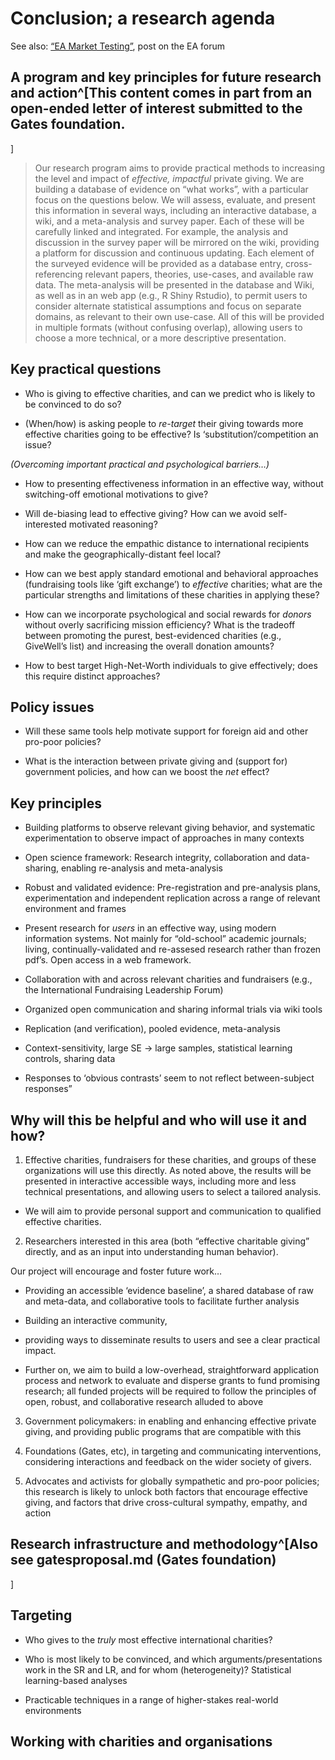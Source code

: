 # Conclusion; a research agenda {#conclusion-agenda}


::: {.alert .alert-secondary}
 

See also: ["EA Market Testing"](https://forum.effectivealtruism.org/posts/HboobjbDwc5KgpNWi/ea-market-testing), post on the EA forum
        
 
::: 


## A program and key principles for future research and action^[This content comes in part from an open-ended letter of interest submitted to the Gates foundation.
]
 

> Our research program aims to provide practical methods to increasing the level and impact of *effective, impactful* private giving. We are building a database of evidence on "what works", with a particular focus on the questions below. We will assess, evaluate, and present this information in several ways, including an interactive database, a wiki, and a meta-analysis and survey paper. Each of these will be carefully linked and integrated. For example, the analysis and discussion in the survey paper will be mirrored on the wiki, providing a platform for discussion and continuous updating. Each element of the surveyed evidence will be provided as a database entry, cross-referencing relevant papers, theories, use-cases, and available raw data. The meta-analysis will be presented in the database and Wiki, as well as in an web app (e.g., R Shiny Rstudio), to permit users to consider alternate statistical assumptions and focus on separate domains, as relevant to their own use-case. All of this will be provided in multiple formats (without confusing overlap), allowing users to choose a more technical, or a more descriptive presentation.

 
## Key practical questions

- Who is giving to effective charities, and can we predict who is likely to be convinced to do so?

- (When/how) is asking people to *re-target* their giving towards more effective charities going to be effective?  Is 'substitution'/competition an issue?

*(Overcoming important practical and psychological barriers...)*

- How to presenting effectiveness information in an effective way, without switching-off emotional motivations to give?

- Will de-biasing lead to effective giving? How can we avoid self-interested motivated reasoning?

- How can we reduce the empathic distance to international recipients and make the geographically-distant feel local?

- How can we best apply standard emotional and behavioral approaches (fundraising tools like 'gift exchange')  to *effective* charities; what are the particular strengths and limitations of these charities in applying these?

- How can we incorporate psychological and social rewards for *donors* without overly sacrificing mission efficiency? What is the tradeoff between promoting the purest, best-evidenced charities (e.g., GiveWell's list) and increasing the overall donation amounts?

- How to best target High-Net-Worth individuals to give effectively; does this require distinct approaches?

## Policy issues

- Will these same tools help motivate support for foreign aid and other pro-poor policies? 

- What is the interaction between private giving and (support for) government policies, and how can we boost the *net* effect?

## Key principles

- Building platforms to observe relevant giving behavior, and systematic experimentation to observe impact of approaches in many contexts

- Open science framework: Research integrity, collaboration and data-sharing, enabling re-analysis and meta-analysis

- Robust and validated evidence: Pre-registration and pre-analysis plans, experimentation and independent replication across a range of relevant environment and frames

- Present research for *users* in an effective way, using modern information systems. Not mainly for "old-school" academic journals; living, continually-validated and re-assesed research rather than frozen pdf's. Open access in a web framework.

- Collaboration with and across relevant charities and fundraisers (e.g., the International Fundraising Leadership Forum)

- Organized open communication and sharing informal trials via wiki tools

- Replication (and verification), pooled evidence, meta-analysis

- Context-sensitivity, large SE $\rightarrow$ large samples, statistical learning controls, sharing data

- Responses to 'obvious contrasts' seem to not reflect between-subject responses"



## Why will this be helpful and who will use it and how?

1. Effective charities, fundraisers for these charities, and groups of these organizations will use this directly. As noted above, the results will be presented in interactive accessible ways, including more and less technical presentations, and allowing users to select a tailored analysis.

- We will aim to provide personal support and communication to qualified effective charities.

2.  Researchers interested in this area (both "effective charitable giving" directly, and as an input into understanding human behavior).

Our project will encourage and foster future work...

- Providing an accessible 'evidence baseline', a shared database of raw and meta-data, and collaborative tools to facilitate further analysis

- Building an interactive community,

- providing ways to disseminate results to users and see a clear practical impact.

- Further on, we aim to build a low-overhead, straightforward application process and  network to evaluate and disperse grants to fund promising research; all funded projects will be required to follow the principles of open, robust, and collaborative research alluded to above

3. Government policymakers: in enabling and enhancing effective private giving, and providing public programs that are compatible with this

4. Foundations (Gates, etc), in targeting and communicating interventions, considering interactions and feedback on the wider society of givers.

5. Advocates and activists for globally sympathetic and pro-poor policies; this research is likely to unlock both factors that encourage effective giving, and factors that drive cross-cultural sympathy, empathy, and action



## Research infrastructure and methodology^[Also see gatesproposal.md (Gates foundation)
]


## Targeting 
- Who gives to the *truly* most effective international charities?

- Who is most likely to be convinced, and which arguments/presentations work in the SR and LR, and for whom (heterogeneity)?
     Statistical learning-based analyses
     
     
- Practicable techniques in a range of higher-stakes real-world environments

## Working with charities and organisations

<!-- "Charities infrequently conduct rigorous evaluations of their impact, and they often
treat impact evidence as proprietary" -->

\



